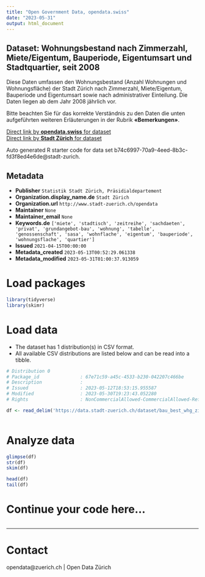 ```yaml
---
title: "Open Government Data, opendata.swiss"
date: "2023-05-31"
output: html_document
---
```


## Dataset: Wohnungsbestand nach Zimmerzahl, Miete/Eigentum, Bauperiode, Eigentumsart und Stadtquartier, seit 2008


Diese Daten umfassen den Wohnungsbestand (Anzahl Wohnungen und Wohnungsfläche) der Stadt Zürich nach Zimmerzahl, Miete/Eigentum, Bauperiode und Eigentumsart sowie nach administrativer Einteilung. Die Daten liegen ab dem Jahr 2008 jährlich vor.

Bitte beachten Sie für das korrekte Verständnis zu den Daten die unten aufgeführten weiteren Erläuterungen in der Rubrik **«Bemerkungen»**.



[Direct link by **opendata.swiss** for dataset](https://opendata.swiss/de/dataset/wohnungsbestand-nach-zimmerzahl-miete-eigentum-bauperiode-eigentumsart-und-stadtquartier-s-2008)<br>
[Direct link by **Stadt Zürich** for dataset](https://data.stadt-zuerich.ch/dataset/bau_best_whg_zizahl_wfl_bauperi_ea_quartier_jahr_od5831)

Auto generated R starter code for data set b74c6997-70a9-4eed-8b3c-fd3f8ed4e6de@stadt-zurich.

## Metadata

- **Publisher** `Statistik Stadt Zürich, Präsidialdepartement`
- **Organization.display_name.de** `Stadt Zürich`
- **Organization.url** `http://www.stadt-zuerich.ch/opendata`
- **Maintainer** `None`
- **Maintainer_email** `None`
- **Keywords.de** `['miete', 'stadtisch', 'zeitreihe', 'sachdaeten', 'privat', 'grundangebot-bau', 'wohnung', 'tabelle', 'genossenschaft', 'sasa', 'wohnflache', 'eigentum', 'bauperiode', 'wohnungsflache', 'quartier']`
- **Issued** `2021-04-15T00:00:00`
- **Metadata_created** `2023-05-13T00:52:29.061338`
- **Metadata_modified** `2023-05-31T01:00:37.913059`


# Load packages

```r

library(tidyverse)
library(skimr)

```

# Load data

-   The dataset has 1 distribution(s) in CSV format.
-   All available CSV distributions are listed below and can be read into a tibble.

```r

# Distribution 0
# Package_id               : 67e71c59-a45c-4533-b230-042207c466be
# Description              : 
# Issued                   : 2023-05-12T18:53:15.955587
# Modified                 : 2023-05-30T19:23:43.052280
# Rights                   : NonCommercialAllowed-CommercialAllowed-ReferenceNotRequired

df <- read_delim('https://data.stadt-zuerich.ch/dataset/bau_best_whg_zizahl_wfl_bauperi_ea_quartier_jahr_od5831/download/BAU583OD5831.csv')



```

# Analyze data

```r

glimpse(df)
str(df)
skim(df)

head(df)
tail(df)

```

# Continue your code here...

```r

```

------------------------------------------------------------------------

# Contact

opendata@zuerich.ch | Open Data Zürich
